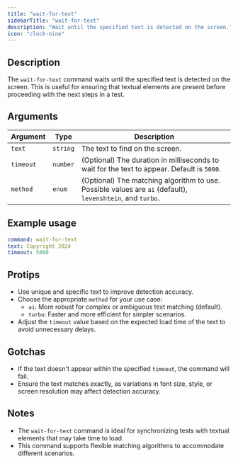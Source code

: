 ```yaml
---
title: "wait-for-text"
sidebarTitle: "wait-for-text"
description: "Wait until the specified text is detected on the screen."
icon: "clock-nine"
---
```


## Description

The `wait-for-text` command waits until the specified text is detected on the screen. This is useful for ensuring that textual elements are present before proceeding with the next steps in a test.

## Arguments

| Argument  | Type     | Description                                                                                               |
| --------- | -------- | --------------------------------------------------------------------------------------------------------- |
| `text`    | `string` | The text to find on the screen.                                                                           |
| `timeout` | `number` | (Optional) The duration in milliseconds to wait for the text to appear. Default is `5000`.                |
| `method`  | `enum`   | (Optional) The matching algorithm to use. Possible values are `ai` (default), `levenshtein`, and `turbo`. |

## Example usage

```yaml
command: wait-for-text
text: Copyright 2024
timeout: 5000
```

## Protips

- Use unique and specific text to improve detection accuracy.
- Choose the appropriate `method` for your use case:
  - `ai`: More robust for complex or ambiguous text matching (default).
  - `turbo`: Faster and more efficient for simpler scenarios.
- Adjust the `timeout` value based on the expected load time of the text to avoid unnecessary delays.

## Gotchas

- If the text doesn't appear within the specified `timeout`, the command will fail.
- Ensure the text matches exactly, as variations in font size, style, or screen resolution may affect detection accuracy.

## Notes

- The `wait-for-text` command is ideal for synchronizing tests with textual elements that may take time to load.
- This command supports flexible matching algorithms to accommodate different scenarios.
